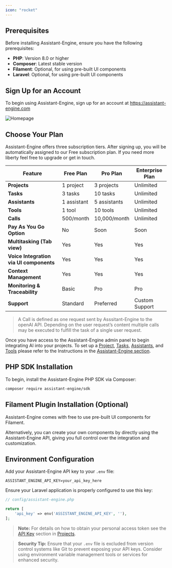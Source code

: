 ```yaml
---
icon: "rocket"
---
```


## **Prerequisites**


Before installing Assistant-Engine, ensure you have the following prerequisites:

- **PHP**: Version 8.0 or higher
- **Composer**: Latest stable version
- **Filament**: Optional, for using pre-built UI components
- **Laravel**: Optional, for using pre-built UI components


## **Sign Up for an Account**

To begin using Assistant-Engine, sign up for an account at https://assistant-engine.com

<Frame>
  <img src="images/assistant-engine-home.png" alt="Homepage"/>
</Frame>

## **Choose Your Plan**

Assistant-Engine offers three subscription tiers.
After signing up, you will be automatically assigned to our Free subscription plan.
If you need more liberty feel free to upgrade or get in touch. 


| Feature                | Free Plan             | Pro Plan              | Enterprise Plan        |
|------------------------|-----------------------|-----------------------|------------------------|
| **Projects**           | 1 project             | 3 projects     | Unlimited              |
| **Tasks**              | 3 tasks | 10 tasks| Unlimited              |
| **Assistants**    | 1 assistant      | 5 assistants     | Unlimited              |
| **Tools**         | 1 tool             | 10 tools          | Unlimited              |
| **Calls**         | 500/month             | 10,000/month          | Unlimited              |
| **Pay As You Go Option**         | No             | Soon         | Soon              |
| **Multitasking (Tab view)**         | Yes                 | Yes              | Yes                   |
| **Voice Integration via UI components**  | Yes                    | Yes                   | Yes                    |
| **Context Management**  | Yes                    | Yes                   | Yes                    |
| **Monitoring & Traceability**  | Basic                    | Pro                   | Pro                    |
| **Support**            | Standard                     | Preferred                     | Custom Support         |

> A Call is defined as one request sent by Asssitant-Engine to the openAI API. Depending on the user request’s content multiple calls may be executed to fulfill the task of a single user request.

Once you have access to the Assistant-Engine admin panel to begin integrating AI into your projects.
To set up a [Project](/docs/Projects), [Tasks](/docs/Tasks), [Assistants](/docs/Assistants), and [Tools](/docs/Tools) please refer to the Instructions in the [Assistant-Engine section](/docs/Projects).

## **PHP SDK Installation**

To begin, install the Assistant-Engine PHP SDK via Composer:

```bash
composer require assistant-engine/sdk
```

## **Filament Plugin Installation (Optional)**

Assistant-Engine comes with free to use pre-built UI components for Filament.



Alternatively, you can create your own components by directly using the Assistant-Engine API, giving you full control over the integration and customization.

## **Environment Configuration**

Add your Assistant-Engine API key to your `.env` file:

```plaintext
ASSISTANT_ENGINE_API_KEY=your_api_key_here
```

Ensure your Laravel application is properly configured to use this key:

```php
// config/assistant-engine.php

return [
    'api_key' => env('ASSISTANT_ENGINE_API_KEY', ''),
];
```

> **Note:** For details on how to obtain your personal access token see the [API Key](/docs/Projects#api-key) section in [Projects](/docs/Projects).

> **Security Tip:** Ensure that your `.env` file is excluded from version control systems like Git to prevent exposing your API keys. Consider using environment variable management tools or services for enhanced security.
